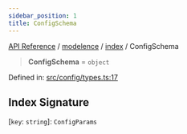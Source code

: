 ```yaml
---
sidebar_position: 1
title: ConfigSchema
---
```


[API Reference](/api-reference/modelence/index/type-aliases/../../../index) / [modelence](/api-reference/modelence/index/type-aliases/../../index) / [index](/api-reference/modelence/index/type-aliases/../index) / ConfigSchema

> **ConfigSchema** = `object`

Defined in: [src/config/types.ts:17](https://github.com/modelence/modelence/blob/fb665d9aae241cad0ab509603cacf0636942b653/packages/modelence/src/config/types.ts#L17)

## Index Signature

\[`key`: `string`\]: `ConfigParams`
